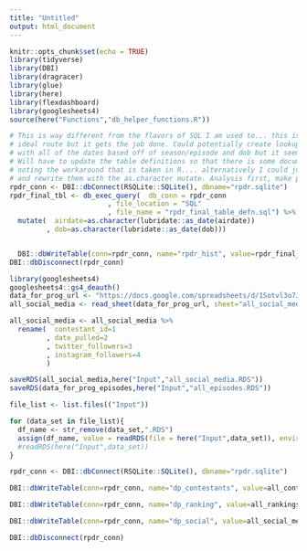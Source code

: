 ```yaml
---
title: "Untitled"
output: html_document
---
```


```r
knitr::opts_chunk$set(echo = TRUE)
library(tidyverse)
library(DBI)
library(dragracer)
library(glue)
library(here)
library(flexdashboard)
library(googlesheets4)
source(here("Functions","db_helper_functions.R"))
```


```r
# This is way different from the flavors of SQL I am used to... this is not my
# ideal route but it gets the job done. Could potentially create lookup tables
# with all of the dates based off of season/episode and dob but it seems a bit much
# Will have to update the table definitions so that there is some documentation
# noting the workaround that is taken in R.... alternatively I could just delete all of the tables
# and rewrite them with the as.character mutate. Analysis first, make pretty later
rpdr_conn <- DBI::dbConnect(RSQLite::SQLite(), dbname="rpdr.sqlite")
rpdr_final_tbl <- db_exec_query(  db_conn = rpdr_conn
                        , file_location = "SQL"
                        , file_name = "rpdr_final_table_defn.sql") %>% 
  mutate(  airdate=as.character(lubridate::as_date(airdate))
         , dob=as.character(lubridate::as_date(dob)))


  DBI::dbWriteTable(conn=rpdr_conn, name="rpdr_hist", value=rpdr_final_tbl, append=TRUE, row.names=FALSE)
DBI::dbDisconnect(rpdr_conn)
```


```r
library(googlesheets4)
googlesheets4::gs4_deauth()
data_for_prog_url <- "https://docs.google.com/spreadsheets/d/1Sotvl3o7J_ckKUg5sRiZTqNQn3hPqhepBSeOpMTK15Q/"
all_social_media <- read_sheet(data_for_prog_url, sheet="all_social_media", skip = 1, col_names = TRUE, col_types = "cDdd")
```

```r
all_social_media <- all_social_media %>% 
  rename(  contestant_id=1
         , date_pulled=2
         , twitter_followers=3
         , instagram_followers=4
         )
```
```r
saveRDS(all_social_media,here("Input","all_social_media.RDS"))
saveRDS(data_for_prog_episodes,here("Input","all_episodes.RDS"))
```


```r
file_list <- list.files(("Input"))

for (data_set in file_list){
  df_name <- str_remove(data_set,".RDS")
  assign(df_name, value = readRDS(file = here("Input",data_set)), envir = .GlobalEnv)
  #readRDS(here("Input",data_set))
}

```


```r
rpdr_conn <- DBI::dbConnect(RSQLite::SQLite(), dbname="rpdr.sqlite")

DBI::dbWriteTable(conn=rpdr_conn, name="dp_contestants", value=all_contestants, append=TRUE, row.names=FALSE)

DBI::dbWriteTable(conn=rpdr_conn, name="dp_ranking", value=all_rankings, append=TRUE, row.names=FALSE)

DBI::dbWriteTable(conn=rpdr_conn, name="dp_social", value=all_social_media, append=TRUE, row.names=FALSE)

DBI::dbDisconnect(rpdr_conn)
```


